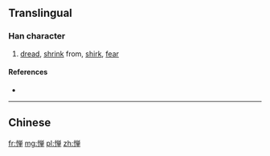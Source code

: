 {{also|憚}}
==Translingual==

===Han character===
{{Han char|rn=61|rad=心|as=08|sn=11|four=|canj=心金田十 (PCWJ)|ids=⿰[[忄]][[单]]}}

# [[dread]], [[shrink]] from, [[shirk]], [[fear]]

====References====
* {{Han ref|kx=0392.181|hdz=42318.140|uh=60EE|ud=24814}}

----
==Chinese==
{{zh-see|憚}}

[[fr:惮]]
[[mg:惮]]
[[pl:惮]]
[[zh:惮]]